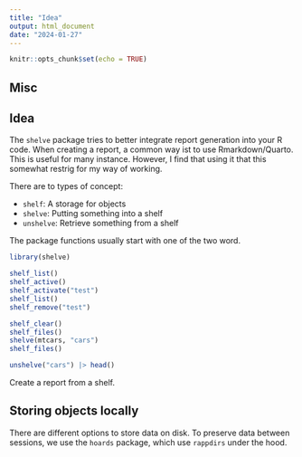 ```yaml
---
title: "Idea"
output: html_document
date: "2024-01-27"
---
```


```r
knitr::opts_chunk$set(echo = TRUE)
```

## Misc


## Idea

The `shelve` package tries to better integrate report generation into your R code.
When creating a report, a common way ist to use Rmarkdown/Quarto. This is useful for many instance. However, I find that using it that this somewhat restrig for my way of working.

There are to types of concept: 

- `shelf`: A storage for objects
- `shelve`: Putting something into a shelf
- `unshelve`: Retrieve something from a shelf

The package functions usually start with one of the two word.

```r
library(shelve)

shelf_list()
shelf_active()
shelf_activate("test")
shelf_list()
shelf_remove("test")

shelf_clear()
shelf_files()
shelve(mtcars, "cars")
shelf_files()

unshelve("cars") |> head()
```

Create a report from a shelf.


## Storing objects locally

There are different options to store data on disk. To preserve data between sessions, we use the `hoards` package, which use `rappdirs` under the hood. 
